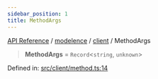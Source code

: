 ```yaml
---
sidebar_position: 1
title: MethodArgs
---
```


[API Reference](/api-reference/modelence/client/type-aliases/../../../index) / [modelence](/api-reference/modelence/client/type-aliases/../../index) / [client](/api-reference/modelence/client/type-aliases/../index) / MethodArgs

> **MethodArgs** = `Record`\<`string`, `unknown`\>

Defined in: [src/client/method.ts:14](https://github.com/modelence/modelence/blob/466909b370dca7c0f93c563a5f7a1db23386395d/packages/modelence/src/client/method.ts#L14)
